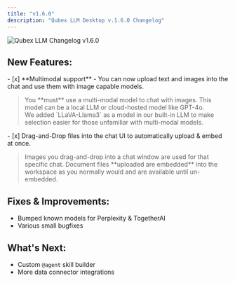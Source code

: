 ```yaml
---
title: "v1.6.0"
description: "Qubex LLM Desktop v.1.6.0 Changelog"
---
```



<Image
  src="/images/product/changelog/header-image.png"
  height={1080}
  width={1920}
  quality={100}
  alt="Qubex LLM Changelog v1.6.0"
/>

## New Features:

<div class="nested">
  - [x] **Multimodal support** - You can now upload text and images into the
  chat and use them with image capable models.
  <blockquote class="nx-mt-6 nx-border-gray-300 nx-italic nx-text-gray-700 dark:nx-border-gray-700 dark:nx-text-gray-400 first:nx-mt-0 ltr:nx-border-l-2 ltr:nx-pl-6 rtl:nx-border-r-2 rtl:nx-pr-6">
    You **must** use a multi-modal model to chat with images. This model can be
    a local LLM or cloud-hosted model like GPT-4o.
    <br />
    We added `LLaVA-Llama3` as a model in our built-in LLM to make selection
    easier for those unfamiliar with multi-modal models.
  </blockquote>
</div>
<div class="nested">
  - [x] Drag-and-Drop files into the chat UI to automatically upload & embed at
  once.
  <blockquote class="nx-mt-6 nx-border-gray-300 nx-italic nx-text-gray-700 dark:nx-border-gray-700 dark:nx-text-gray-400 first:nx-mt-0 ltr:nx-border-l-2 ltr:nx-pl-6 rtl:nx-border-r-2 rtl:nx-pr-6">
    Images you drag-and-drop into a chat window are used for that specific chat.
    Document files **uploaded are embedded** into the workspace as you normally
    would and are available until un-embedded.
  </blockquote>
</div>

## Fixes & Improvements:

- Bumped known models for Perplexity & TogetherAI
- Various small bugfixes

## What's Next:

- Custom `@agent` skill builder
- More data connector integrations
